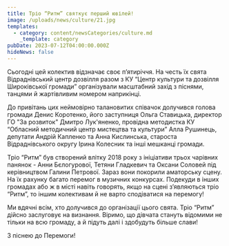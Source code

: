 ```yaml
---
title: Тріо “Ритм” святкує перший ювілей!
image: /uploads/news/culture/21.jpg
templates:
  - category: content/newsCategories/culture.md
    _template: category
pubDate: 2023-07-12T04:00:00.000Z
hideNews: false
---
```


Сьогодні цей колектив відзначає своє п’ятиріччя. На честь їх свята Відраднівський центр дозвілля разом з КУ “Центр культури та дозвілля Широківської громади” організували масштабний захід з піснями, танцями й жартівливим номером наприкінці. 

До привітань цих неймовірно талановитих співачок долучився голова громади Денис Коротенко, його заступниця Ольга Ставицька, директор ГО "За розвиток" Дмитро Лук'яненко, провідна методистка КУ “Обласний методичний центр мистецтва та культури” Алла Рушинець, депутати Андрій Капленко та Анна Кислинська, староста Відраднівського округу Ірина Колесник та інші мешканці громади. 

Тріо “Ритм” був створений влітку 2018 року з ініціативи трьох чарівних панянок - Анни Бєлогурової, Тетяни Гладкевич та Оксани Соловей під керівництвом Галини Петрової. Зараз вони покорили аматорську сцену. На їх рахунку багато перемог в музичних конкурсах. Подекуди в інших громадах або ж в місті навіть говорять, якщо на сцені з’являються тріо “Ритм”, то іншим колективам й не варто сподіватися на перемогу! 

Ми вдячні всім, хто долучився до організації цього свята. Тріо “Ритм” дійсно заслуговує на визнання. Віримо, що дівчата стануть відомими не тільки на всю громаду, а й підуть далі і здобудуть більше слави!

З піснею до Перемоги! 

